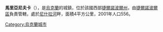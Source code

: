 {{coord|49|27|0|N|25|26|39|E|scale:30000|display=title}}

'''馬里亞尼夫卡'''（{{lang-uk|Мар'янівка}}），是[[烏克蘭|烏克蘭]]的城鎮，位於該國西部[[捷爾諾波爾州|捷爾諾波爾州]]，由[[捷爾諾波爾區|捷爾諾波爾區]]負責管轄，處於[[尼什拉河|尼什拉河]]畔，面積4平方公里，2001年人口556。

{{Ukraine-geo-stub}}
[[Category:烏克蘭城市|Category:烏克蘭城市]]